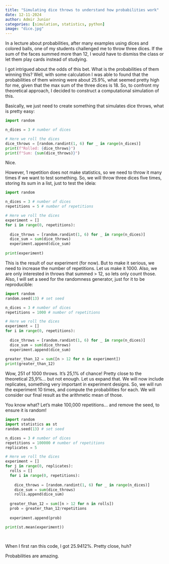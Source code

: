 ```yaml
---
title: "Simulating dice throws to understand how probabilities work"
date: 12-11-2024 
author: Admir Junior 
categories: [simulation, statistics, python]
image: "dice.jpg"
---
```


In a lecture about probabilities, after many examples using dices and colored balls, one of my students challenged me to throw three dices. If the sum of the faces summed more than 12, I would have to dismiss the class or let them play cards instead of studying. 

I got intrigued about the odds of this bet. What is the probabilities of them winning this? Well, with some calculation I was able to found that the probabilities of them winning were about 25.9%, what seemed pretty high for me, given that the max sum of the three dices is 18. So, to confront my theoretical approach, I decided to construct a computational simulation of this. 

Basically, we just need to create something that simulates dice throws, what is pretty easy:

```python
import random

n_dices = 3 # number of dices

# Here we roll the dices
dice_throws = [random.randint(1, 6) for _ in range(n_dices)]
print(f"Rolled: {dice_throws}")
print(f"Sum: {sum(dice_throws)}")
```

Nice.

However, 1 repetition does not make statistics, so we need to throw it many times if we want to test something. So, we will throw three dices five times, storing its sum in a list, just to test the ideia:

```python
import random

n_dices = 3 # number of dices
repetitions = 5 # number of repetitions

# Here we roll the dices
experiment = []
for i in range(0, repetitions):
  
  dice_throws = [random.randint(1, 6) for _ in range(n_dices)]
  dice_sum = sum(dice_throws)
  experiment.append(dice_sum)
  
print(experiment)

```

This is the result of our experiment (for now). But to make it serious, we need to increase the number of repetitions. Let us make it 1000. Also, we are only interested in throws that summed > 12, so lets only count those. Also, I will set a seed for the randomness generator, just for it to be reproducible:

```python
import random
random.seed(13) # set seed

n_dices = 3 # number of dices
repetitions = 1000 # number of repetitions

# Here we roll the dices
experiment = []
for i in range(0, repetitions):
  
  dice_throws = [random.randint(1, 6) for _ in range(n_dices)]
  dice_sum = sum(dice_throws)
  experiment.append(dice_sum)
  
greater_than_12 = sum([n > 12 for n in experiment])
print(greater_than_12)
```

Wow, 251 of 1000 throws. It's 25,1% of chance! Pretty close to the theoretical 25,9%... but not enough. Let us expand that. We will now include replicates, something very important in experiment designs. So, we will run the experiment 10 times, and compute the probabilities for each. We will consider our final result as the arithmetic mean of those.

You know what? Let's make 100,000 repetitions... and remove the seed, to ensure it is random!

```python
import random
import statistics as st
random.seed(13) # set seed

n_dices = 3 # number of dices
repetitions = 100000 # number of repetitions
replicates = 5

# Here we roll the dices
experiment = []
for j in range(0, replicates):
  rolls = [] 
  for i in range(0, repetitions):
  
    dice_throws = [random.randint(1, 6) for _ in range(n_dices)]
    dice_sum = sum(dice_throws)
    rolls.append(dice_sum)
  
  greater_than_12 = sum([n > 12 for n in rolls])
  prob = greater_than_12/repetitions
    
  experiment.append(prob)

print(st.mean(experiment))
  
  

```

When I first ran this code, I got 25.9412%. Pretty close, huh?

Probabilities are amazing.